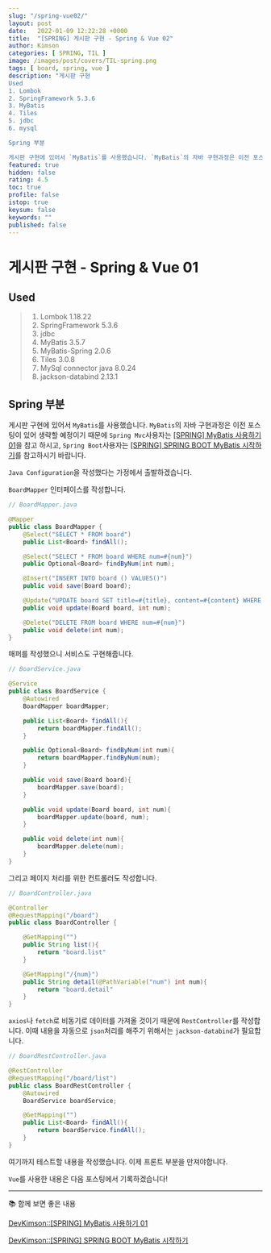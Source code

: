```yaml
---
slug: "/spring-vue02/"
layout: post
date:   2022-01-09 12:22:28 +0000
title:  "[SPRING] 게시판 구현 - Spring & Vue 02"
author: Kimson
categories: [ SPRING, TIL ]
image: /images/post/covers/TIL-spring.png
tags: [ board, spring, vue ]
description: "게시판 구현
Used
1. Lombok
2. SpringFramework 5.3.6
3. MyBatis
4. Tiles
5. jdbc
6. mysql

Spring 부분

게시판 구현에 있어서 `MyBatis`를 사용했습니다. `MyBatis`의 자바 구현과정은 이전 포스팅이 있어 생략할 예정이기 때문에"
featured: true
hidden: false
rating: 4.5
toc: true
profile: false
istop: true
keysum: false
keywords: ""
published: false
---
```


# 게시판 구현 - **Spring** & Vue 01

## Used

> 1. Lombok 1.18.22
> 2. SpringFramework 5.3.6
> 3. jdbc
> 4. MyBatis 3.5.7
> 5. MyBatis-Spring 2.0.6
> 6. Tiles 3.0.8
> 7. MySql connector java 8.0.24
> 8. jackson-databind 2.13.1

## Spring 부분

게시판 구현에 있어서 `MyBatis`를 사용했습니다. `MyBatis`의 자바 구현과정은 이전 포스팅이 있어 생략할 예정이기 때문에 `Spring Mvc`사용자는 [[SPRING] MyBatis 사용하기 01](/spring-mybatis01)을 참고 하시고, `Spring Boot`사용자는 [[SPRING] SPRING BOOT MyBatis 시작하기](/spring-boot-mybatis01)를 참고하시기 바랍니다.

`Java Configuration`을 작성했다는 가정에서 출발하겠습니다.

`BoardMapper` 인터페이스를 작성합니다.

```java
// BoardMapper.java

@Mapper
public class BoardMapper {
    @Select("SELECT * FROM board")
    public List<Board> findAll();

    @Select("SELECT * FROM board WHERE num=#{num}")
    public Optional<Board> findByNum(int num);

    @Insert("INSERT INTO board () VALUES()")
    public void save(Board board);

    @Update("UPDATE board SET title=#{title}, content=#{content} WHERE num=#{num}")
    public void update(Board board, int num);

    @Delete("DELETE FROM board WHERE num=#{num}")
    public void delete(int num);
}
```

매퍼를 작성했으니 서비스도 구현해줍니다.

```java
// BoardService.java

@Service
public class BoardService {
    @Autowired
    BoardMapper boardMapper;

    public List<Board> findAll(){
        return boardMapper.findAll();
    }

    public Optional<Board> findByNum(int num){
        return boardMapper.findByNum(num);
    }

    public void save(Board board){
        boardMapper.save(board);
    }

    public void update(Board board, int num){
        boardMapper.update(board, num);
    }

    public void delete(int num){
        boardMapper.delete(num);
    }
}
```

그리고 페이지 처리를 위한 컨트롤러도 작성합니다.

```java
// BoardController.java

@Controller
@RequestMapping("/board")
public class BoardController {

    @GetMapping("")
    public String list(){
        return "board.list"
    }

    @GetMapping("/{num}")
    public String detail(@PathVariable("num") int num){
        return "board.detail"
    }
}
```

`axios`나 `fetch`로 비동기로 데이터를 가져올 것이기 때문에 `RestController`를 작성합니다. 이때 내용을 자동으로 `json`처리를 해주기 위해서는 `jackson-databind`가 필요합니다.

```java
// BoardRestController.java

@RestController
@RequestMapping("/board/list")
public class BoardRestController {
    @Autowired
    BoardService boardService;

    @GetMapping("")
    public List<Board> findAll(){
        return boardService.findAll();
    }
}
```

여기까지 테스트할 내용을 작성했습니다. 이제 프론트 부분을 만져야합니다.

`Vue`를 사용한 내용은 다음 포스팅에서 기록하겠습니다!

-----

📚 함께 보면 좋은 내용

[DevKimson::[SPRING] MyBatis 사용하기 01](/spring-mybatis01)

[DevKimson::[SPRING] SPRING BOOT MyBatis 시작하기](/spring-boot-mybatis01)